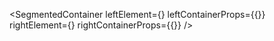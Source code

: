 
<SegmentedContainer
  leftElement={<ProtocolStateDesc />}
  leftContainerProps={{}}
  rightElement={<ProtocolStateVisualAutomate />}
  rightContainerProps={{}}
/>

<div
  class={"spacer"}
/>


